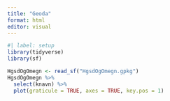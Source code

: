```yaml
---
title: "Geoda"
format: html
editor: visual
---
```


```r
#| label: setup
library(tidyverse)
library(sf)
```

```r
HgsdOgOmegn <- read_sf("HgsdOgOmegn.gpkg")
HgsdOgOmegn %>% 
  select(knavn) %>% 
  plot(graticule = TRUE, axes = TRUE, key.pos = 1)
```
